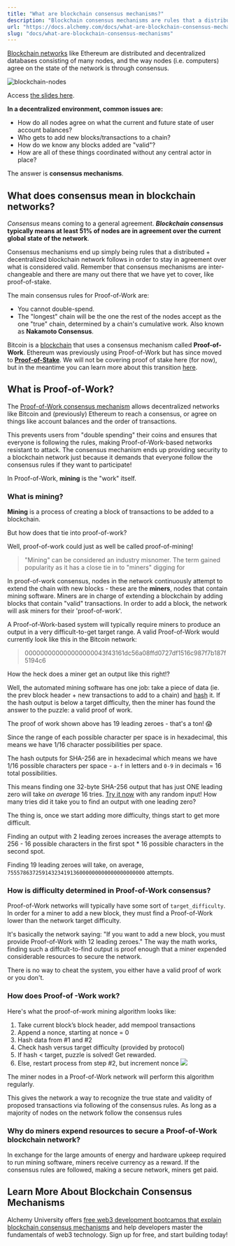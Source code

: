 ```yaml
---
title: "What are blockchain consensus mechanisms?"
description: "Blockchain consensus mechanisms are rules that a distributed and decentralized blockchain network follows to agree on what is considered valid."
url: "https://docs.alchemy.com/docs/what-are-blockchain-consensus-mechanisms"
slug: "docs/what-are-blockchain-consensus-mechanisms"
---
```


[Blockchain networks](/docs/what-are-blockchain-networks) like Ethereum are distributed and decentralized databases consisting of many nodes, and the way nodes (i.e. computers) agree on the state of the network is through consensus.

![blockchain-nodes](O7jloYu.jpg)

Access [the slides here](https://docs.google.com/presentation/d/1HKZ1l_8XAuj4N_6MRFVn155tnigFKNkiZNWw9GujP_4/edit?usp=sharing).

**In a decentralized environment, common issues are:**

* How do all nodes agree on what the current and future state of user account balances?
* Who gets to add new blocks/transactions to a chain?
* How do we know any blocks added are "valid"?
* How are all of these things coordinated without any central actor in place?

The answer is **consensus mechanisms**.

## What does consensus mean in blockchain networks?

*Consensus* means coming to a general agreement. ***Blockchain consensus* typically means at least 51% of nodes are in agreement over the current global state of the network**.

Consensus mechanisms end up simply being rules that a distributed + decentralized blockchain network follows in order to stay in agreement over what is considered valid. Remember that consensus mechanisms are inter-changeable and there are many out there that we have yet to cover, like proof-of-stake.

The main consensus rules for Proof-of-Work are:

* You cannot double-spend.
* The "longest" chain will be the one the rest of the nodes accept as the one "true" chain, determined by a chain's cumulative work. Also known as **Nakamoto Consensus**.

Bitcoin is a [blockchain](/docs/what-is-a-blockchain) that uses a consensus mechanism called **Proof-of-Work**. Ethereum was previously using Proof-of-Work but has since moved to **[Proof-of-Stake](/docs/what-is-proof-of-stake)**. We will not be covering proof of stake here (for now), but in the meantime you can learn more about this transition [here](https://www.alchemy.com/overviews/ethereum-2-0-your-guide-for-2022#transitioning-to-proof-of-stake-2).

## What is Proof-of-Work?

The [Proof-of-Work consensus mechanism](/docs/proof-of-work) allows decentralized networks like Bitcoin and (previously) Ethereum to reach a consensus, or agree on things like account balances and the order of transactions.

This prevents users from "double spending" their coins and ensures that everyone is following the rules, making Proof-of-Work-based networks resistant to attack. The consensus mechanism ends up providing security to a blockchain network just because it demands that everyone follow the consensus rules if they want to participate!

In Proof-of-Work, **mining** is the "work" itself.

### What is mining?

**Mining** is a process of creating a block of transactions to be added to a blockchain.

But how does that tie into proof-of-work?

Well, proof-of-work could just as well be called proof-of-mining!

> "Mining" can be considered an industry misnomer. The term gained popularity as it has a close tie in to "miners" digging for

In proof-of-work consensus, nodes in the network continuously attempt to extend the chain with new blocks - these are the **miners**, nodes that contain mining software. Miners are in charge of extending a blockchain by adding blocks that contain "valid" transactions. In order to add a block, the network will ask miners for their 'proof-of-work'.

A Proof-of-Work-based system will typically require miners to produce an output in a very difficult-to-get target range. A valid Proof-of-Work would currently look like this in the Bitcoin network:

> 000000000000000000043f43161dc56a08ffd0727df1516c987f7b187f5194c6

How the heck does a miner get an output like this right!?

Well, the automated mining software has one job: take a piece of data (ie. the prev block header + new transactions to add to a chain) and [hash](https://emn178.github.io/online-tools/sha256.html) it. If the hash output is below a target difficulty, then the miner has found the answer to the puzzle: a valid proof of work.

The proof of work shown above has 19 leading zeroes - that's a ton! 😱

Since the range of each possible character per space is in hexadecimal, this means we have 1/16 character possibilities per space.

The hash outputs for SHA-256 are in hexadecimal which means we have 1/16 possible characters per space - `a-f` in letters and `0-9` in decimals = 16 total possibilities.

This means finding one 32-byte SHA-256 output that has just ONE leading zero will take *on average* 16 tries. [Try it now](https://emn178.github.io/online-tools/sha256.html) with any random input! How many tries did it take you to find an output with one leading zero?

The thing is, once we start adding more difficulty, things start to get more difficult.

Finding an output with 2 leading zeroes increases the average attempts to 256 - 16 possible characters in the first spot \* 16 possible characters in the second spot.

Finding 19 leading zeroes will take, on average, `75557863725914323419136000000000000000000000` attempts.

### How is difficulty determined in Proof-of-Work consensus?

Proof-of-Work networks will typically have some sort of `target_difficulty`. In order for a miner to add a new block, they must find a Proof-of-Work lower than the network target difficulty.

It's basically the network saying: "If you want to add a new block, you must provide Proof-of-Work with 12 leading zeroes." The way the math works, finding such a diffcult-to-find output is proof enough that a miner expended considerable resources to secure the network.

There is no way to cheat the system, you either have a valid proof of work or you don't.

### How does Proof-of -Work work?

Here's what the proof-of-work mining algorithm looks like:

1. Take current block’s block header, add mempool transactions
2. Append a nonce, starting at nonce = 0
3. Hash data from #1 and #2
4. Check hash versus target difficulty (provided by protocol)
5. If hash \< target, puzzle is solved! Get rewarded.
6. Else, restart process from step #2, but increment nonce ![](cryptocurrency_mining_mov.gif)

The miner nodes in a Proof-of-Work network will perform this algorithm regularly.

This gives the network a way to recognize the true state and validity of proposed transactions via following of the consensus rules. As long as a majority of nodes on the network follow the consensus rules

### Why do miners expend resources to secure a Proof-of-Work blockchain network?

In exchange for the large amounts of energy and hardware upkeep required to run mining software, miners receive currency as a reward. If the consensus rules are followed, making a secure network, miners get paid.

## Learn More About Blockchain Consensus Mechanisms

Alchemy University offers [free web3 development bootcamps that explain blockchain consensus mechanisms](https://university.alchemy.com/ethereum) and help developers master the fundamentals of web3 technology. Sign up for free, and start building today!
